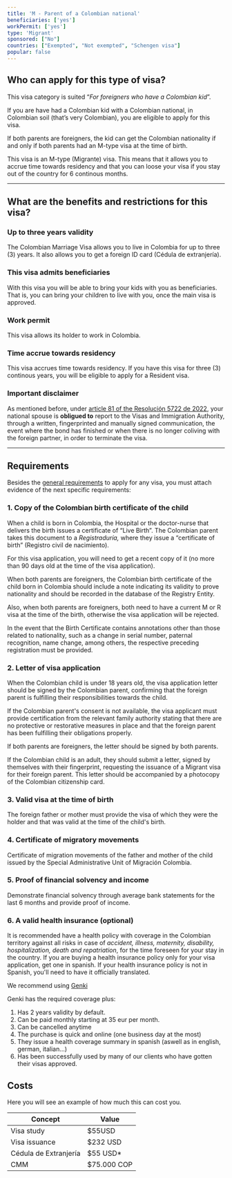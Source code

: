 ```yaml
---
title: 'M - Parent of a Colombian national'
beneficiaries: ['yes']
workPermit: ['yes']
type: 'Migrant'
sponsored: ["No"]
countries: ["Exempted", "Not exempted", "Schengen visa"]
popular: false
---
```

## Who can apply for this type of visa?

This visa category is suited “*For foreigners who have  a Colombian kid*”.

If you are have had a Colombian kid with a Colombian national, in Colombian soil (that’s very Colombian), you are eligible to apply for this visa. 

If both parents are foreigners, the kid can get the Colombian nationality if and only if both parents had an M-type visa at the time of birth.

This visa is an M-type (Migrante) visa. This means that it allows you to accrue time towards residency and that you can loose your visa if you stay out of the country for 6 continous months.

---

## What are the benefits and restrictions for this visa?

### **Up to three years validity**

The Colombian Marriage Visa allows you to live in Colombia for up to three (3) years. It also allows you to get a foreign ID card (Cédula de extranjería).

### **This visa admits beneficiaries**

With this visa you will be able to bring your kids with you as beneficiaries. That is, you can bring your children to live with you, once the main visa is approved.

### W**ork permit**

This visa allows its holder to work in Colombia.

### T**ime accrue towards residency**

This visa accrues time towards residency. If you have this visa for three (3) continous years, you will be eligible to apply for a Resident visa.

### **Important disclaimer**

As mentioned before, under [article 81 of the Resolución 5722 de 2022](https://www.cancilleria.gov.co/sites/default/files/Normograma/docs/resolucion_minrelaciones_5477_2022.htm#81), your national spouse is **obligued to** report to the Visas and Immigration Authority, through a written, fingerprinted and manually signed communication, the event where the bond has finished or when there is no longer coliving with the foreign partner, in order to terminate the visa. 

---

## Requirements

Besides the [general requirements](https://www.notion.so/General-visa-application-rules-1dc2c565143e4adb95086f993f184e36?pvs=21) to apply for any visa, you must attach evidence of the next specific requirements:

### 1. Copy of the Colombian birth certificate of the child

When a child is born in Colombia, the Hospital or the doctor-nurse that delivers the birth issues a certificate of “Live Birth”. The Colombian parent takes this document to a *Registraduría,* where they issue a “certificate of birth” (Registro civil de nacimiento).

For this visa application, you will need to get a recent copy of it (no more than 90 days old at the time of the visa application).

When both parents are foreigners, the Colombian birth certificate of the child born in Colombia should include a note indicating its validity to prove nationality and should be recorded in the database of the Registry Entity. 

Also, when both parents are foreigners, both need to have a current M or R visa at the time of the birth, otherwise the visa application will be rejected.

In the event that the Birth Certificate contains annotations other than those related to nationality, such as a change in serial number, paternal recognition, name change, among others, the respective preceding registration must be provided.

### 2. Letter of visa application

When the Colombian child is under 18 years old, the visa application letter should be signed by the Colombian parent, confirming that the foreign parent is fulfilling their responsibilities towards the child. 

If the Colombian parent's consent is not available, the visa applicant must provide certification from the relevant family authority stating that there are no protective or restorative measures in place and that the foreign parent has been fulfilling their obligations properly. 

If both parents are foreigners, the letter should be signed by both parents. 

If the Colombian child is an adult, they should submit a letter, signed by themselves with their fingerprint, requesting the issuance of a Migrant visa for their foreign parent. This letter should be accompanied by a photocopy of the Colombian citizenship card.

### 3. Valid visa at the time of birth

The foreign father or mother must provide the visa of which they were the holder and that was valid at the time of the child's birth.

### 4. Certificate of migratory movements

Certificate of migration movements of the father and mother of the child issued by the Special Administrative Unit of Migración Colombia.

### 5. Proof of financial solvency and income

Demonstrate financial solvency through average bank statements for the last 6 months and provide proof of income.

### 6. A valid **health insurance (optional)**

It is recommended have a health policy with coverage in the Colombian territory against all risks in case of *accident, illness, maternity, disability, hospitalization, death and repatriation*, for the time foreseen for your stay in the country. If you are buying a health insurance policy only for your visa application, get one in spanish. If your health insurance policy is not in Spanish, you'll need to have it officially translated.

We recommend using [Genki](https://genki.world/?with=capitaleme)

Genki has the required coverage plus: 

1. Has 2 years validity by default. 
2. Can be paid monthly starting at 35 eur per month. 
3. Can be cancelled anytime 
4. The purchase is quick and online (one business day at the most) 
5. They issue a health coverage summary in spanish (aswell as in english, german, italian…) 
6. Has been successfully used by many of our clients who have gotten their visas approved.

## Costs

Here you will see an example of how much this can cost you.

| Concept | Value |
| --- | --- |
| Visa study | $55USD |
| Visa issuance | $232 USD |
| Cédula de Extranjería | $55 USD* |
| CMM | $75.000 COP |